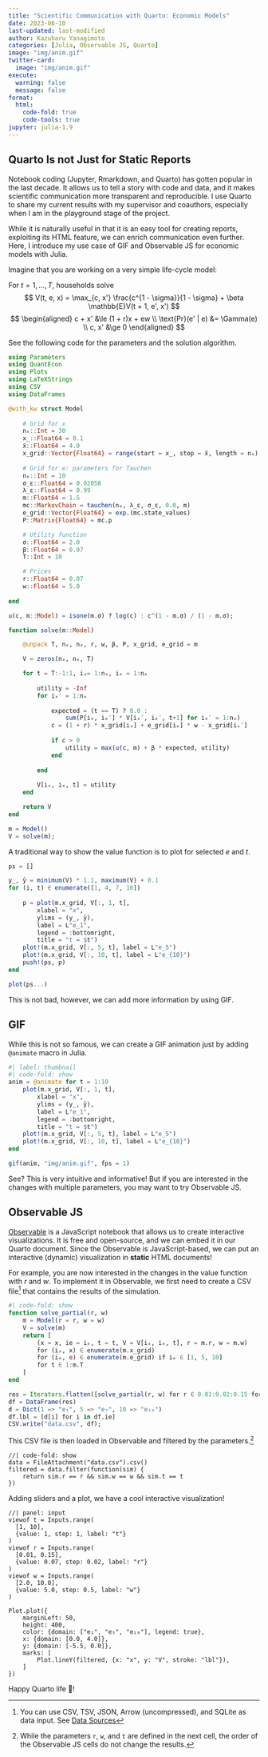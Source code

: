 ```yaml
---
title: "Scientific Communication with Quarto: Economic Models"
date: 2023-06-10
last-updated: last-modified
author: Kazuharu Yanagimoto
categories: [Julia, Observable JS, Quarto]
image: "img/anim.gif"
twitter-card:
  image: "img/anim.gif"
execute: 
  warning: false
  message: false
format:
  html:
    code-fold: true
    code-tools: true
jupyter: julia-1.9
---
```


## Quarto Is not Just for Static Reports

Notebook coding (Jupyter, Rmarkdown, and Quarto) has gotten popular in the last decade.
It allows us to tell a story with code and data, and it makes scientific communication more transparent and reproducible.
I use Quarto to share my current results with my supervisor and coauthors,
especially when I am in the playground stage of the project.

While it is naturally useful in that it is an easy tool for creating reports,
exploiting its HTML feature, we can enrich communication even further.
Here, I introduce my use case of GIF and Observable JS for economic models with Julia.

Imagine that you are working on a very simple life-cycle model:


For $t = 1, \dots, T$, households solve
$$
V(t, e, x) = \max_{c, x'} \frac{c^{1 - \sigma}}{1 - \sigma} + \beta \mathbb{E}V(t + 1, e', x')
$$
$$
\begin{aligned}
c + x' &\le (1 + r)x + ew \\
\text{Pr}(e' | e) &= \Gamma(e) \\
c, x' &\ge 0
\end{aligned}
$$

See the following code for the parameters and the solution algorithm.


```julia
using Parameters
using QuantEcon
using Plots
using LaTeXStrings
using CSV
using DataFrames

@with_kw struct Model
	
	# Grid for x
	nₓ::Int = 30
	x̲::Float64 = 0.1
	x̄::Float64 = 4.0
	x_grid::Vector{Float64} = range(start = x̲, stop = x̄, length = nₓ)
	
	# Grid for e: parameters for Tauchen
	nₑ::Int = 10
	σ_ε::Float64 = 0.02058
	λ_ε::Float64 = 0.99
	m::Float64 = 1.5
	mc::MarkovChain = tauchen(nₑ, λ_ε, σ_ε, 0.0, m)
	e_grid::Vector{Float64} = exp.(mc.state_values)
	P::Matrix{Float64} = mc.p

	# Utility function
	σ::Float64 = 2.0
	β::Float64 = 0.97
	T::Int = 10

	# Prices
	r::Float64 = 0.07
	w::Float64 = 5.0
	
end

u(c, m::Model) = isone(m.σ) ? log(c) : c^(1 - m.σ) / (1 - m.σ);

function solve(m::Model)

	@unpack T, nₓ, nₑ, r, w, β, P, x_grid, e_grid = m

	V = zeros(nₓ, nₑ, T)

	for t = T:-1:1, iₓ= 1:nₓ, iₑ = 1:nₑ
		
		utility = -Inf
		for iₓ′ = 1:nₓ
			
			expected = (t == T) ? 0.0 : 
				sum(P[iₑ, iₑ′] * V[iₓ′, iₑ′, t+1] for iₑ′ = 1:nₑ)
			c = (1 + r) * x_grid[iₓ] + e_grid[iₑ] * w - x_grid[iₓ′]
			
			if c > 0
				utility = max(u(c, m) + β * expected, utility)
			end
	
		end
	
		V[iₓ, iₑ, t] = utility
	end

	return V
end

m = Model()
V = solve(m);
```

A traditional way to show the value function is to plot for selected $e$ and $t$.

```julia
ps = []

y̲, ȳ = minimum(V) * 1.1, maximum(V) + 0.1
for (i, t) ∈ enumerate([1, 4, 7, 10])
	
	p = plot(m.x_grid, V[:, 1, t], 
		xlabel = "x",
		ylims = (y̲, ȳ),
		label = L"e_1", 
		legend = :bottomright, 
		title = "t = $t")
	plot!(m.x_grid, V[:, 5, t], label = L"e_5")
	plot!(m.x_grid, V[:, 10, t], label = L"e_{10}")
	push!(ps, p)
end

plot(ps...)
```

This is not bad, however, we can add more information by using GIF.

## GIF

While this is not so famous, we can create a GIF animation just by adding `@animate` macro in Julia.

```julia
#| label: thumbnail
#| code-fold: show
anim = @animate for t = 1:10
	plot(m.x_grid, V[:, 1, t], 
		xlabel = "x",
		ylims = (y̲, ȳ),
		label = L"e_1", 
		legend = :bottomright, 
		title = "t = $t")
	plot!(m.x_grid, V[:, 5, t], label = L"e_5")
	plot!(m.x_grid, V[:, 10, t], label = L"e_{10}")
end

gif(anim, "img/anim.gif", fps = 1)
```

See? This is very intuitive and informative!
But if you are interested in the changes with multiple parameters, you may want to try Observable JS.

## Observable JS

[Observable](https://observablehq.com/) is a JavaScript notebook that allows us to create interactive visualizations. 
It is free and open-source, and we can embed it in our Quarto document.
Since the Observable is JavaScript-based, we can put an interactive (dynamic) visualization in **static** HTML documents!

For example, you are now interested in the changes in the value function with $r$ and $w$.
To implement it in Observable, we first need to create a CSV file^[You can use  CSV, TSV, JSON, Arrow (uncompressed), and SQLite as data input. See [Data Sources](https://quarto.org/docs/computations/ojs.html#data-sources)] that contains the results of the simulation.

```julia
#| code-fold: show
function solve_partial(r, w)
	m = Model(r = r, w = w)
	V = solve(m)
	return [
		(x = x, ie = iₑ, t = t, V = V[iₓ, iₑ, t], r = m.r, w = m.w)
		for (iₓ, x) ∈ enumerate(m.x_grid)
		for (iₑ, e) ∈ enumerate(m.e_grid) if iₑ ∈ [1, 5, 10]
		for t ∈ 1:m.T
	]
end

res = Iterators.flatten([solve_partial(r, w) for r ∈ 0.01:0.02:0.15 for w ∈ 2.0:0.5:10.0])
df = DataFrame(res)
d = Dict(1 => "e₁", 5 => "e₅", 10 => "e₁₀")
df.lbl = [d[i] for i in df.ie]
CSV.write("data.csv", df);
```

This CSV file is then loaded in Observable and filtered by the parameters.^[While the parameters `r`, `w`, and `t` are defined in the next cell, the order of the Observable JS cells do not change the results.]

```ojs
//| code-fold: show
data = FileAttachment("data.csv").csv()
filtered = data.filter(function(sim) {
	return sim.r == r && sim.w == w && sim.t == t
})
```

Adding sliders and a plot, we have a cool interactive visualization!


```ojs
//| panel: input
viewof t = Inputs.range(
  [1, 10], 
  {value: 1, step: 1, label: "t"}
)
viewof r = Inputs.range(
  [0.01, 0.15], 
  {value: 0.07, step: 0.02, label: "r"}
)
viewof w = Inputs.range(
  [2.0, 10.0], 
  {value: 5.0, step: 0.5, label: "w"}
)
```


```ojs
Plot.plot({
	marginLeft: 50,
	height: 400,
	color: {domain: ["e₁", "e₅", "e₁₀"], legend: true},
	x: {domain: [0.0, 4.0]},
	y: {domain: [-5.5, 0.0]},
	marks: [
		Plot.lineY(filtered, {x: "x", y: "V", stroke: "lbl"}),
	]
})
```

Happy Quarto life 🥂!